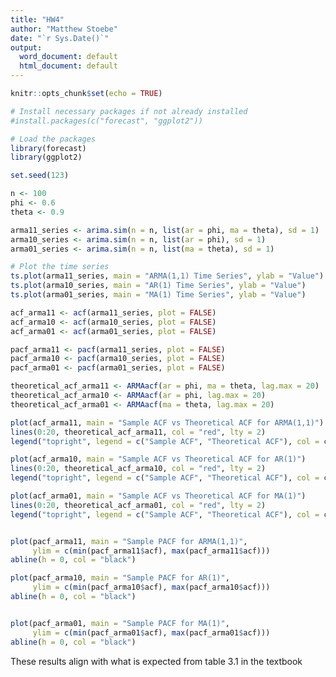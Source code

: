 ```yaml
---
title: "HW4"
author: "Matthew Stoebe"
date: "`r Sys.Date()`"
output:
  word_document: default
  html_document: default
---
```


```r
knitr::opts_chunk$set(echo = TRUE)

# Install necessary packages if not already installed
#install.packages(c("forecast", "ggplot2"))

# Load the packages
library(forecast)
library(ggplot2)

```

```r
set.seed(123)

n <- 100
phi <- 0.6   
theta <- 0.9 

arma11_series <- arima.sim(n = n, list(ar = phi, ma = theta), sd = 1)
arma10_series <- arima.sim(n = n, list(ar = phi), sd = 1)
arma01_series <- arima.sim(n = n, list(ma = theta), sd = 1)

# Plot the time series
ts.plot(arma11_series, main = "ARMA(1,1) Time Series", ylab = "Value")
ts.plot(arma10_series, main = "AR(1) Time Series", ylab = "Value")
ts.plot(arma01_series, main = "MA(1) Time Series", ylab = "Value")

acf_arma11 <- acf(arma11_series, plot = FALSE)
acf_arma10 <- acf(arma10_series, plot = FALSE)
acf_arma01 <- acf(arma01_series, plot = FALSE)

pacf_arma11 <- pacf(arma11_series, plot = FALSE)
pacf_arma10 <- pacf(arma10_series, plot = FALSE)
pacf_arma01 <- pacf(arma01_series, plot = FALSE)

theoretical_acf_arma11 <- ARMAacf(ar = phi, ma = theta, lag.max = 20)
theoretical_acf_arma10 <- ARMAacf(ar = phi, lag.max = 20)
theoretical_acf_arma01 <- ARMAacf(ma = theta, lag.max = 20)

plot(acf_arma11, main = "Sample ACF vs Theoretical ACF for ARMA(1,1)")
lines(0:20, theoretical_acf_arma11, col = "red", lty = 2)
legend("topright", legend = c("Sample ACF", "Theoretical ACF"), col = c("black", "red"), lty = c(1, 2))

plot(acf_arma10, main = "Sample ACF vs Theoretical ACF for AR(1)")
lines(0:20, theoretical_acf_arma10, col = "red", lty = 2)
legend("topright", legend = c("Sample ACF", "Theoretical ACF"), col = c("black", "red"), lty = c(1, 2))

plot(acf_arma01, main = "Sample ACF vs Theoretical ACF for MA(1)")
lines(0:20, theoretical_acf_arma01, col = "red", lty = 2)
legend("topright", legend = c("Sample ACF", "Theoretical ACF"), col = c("black", "red"), lty = c(1, 2))


plot(pacf_arma11, main = "Sample PACF for ARMA(1,1)", 
     ylim = c(min(pacf_arma11$acf), max(pacf_arma11$acf)))
abline(h = 0, col = "black")

plot(pacf_arma10, main = "Sample PACF for AR(1)", 
     ylim = c(min(pacf_arma10$acf), max(pacf_arma10$acf)))
abline(h = 0, col = "black")


plot(pacf_arma01, main = "Sample PACF for MA(1)", 
     ylim = c(min(pacf_arma01$acf), max(pacf_arma01$acf)))
abline(h = 0, col = "black")


```

These results align with what is expected from table 3.1 in the textbook


